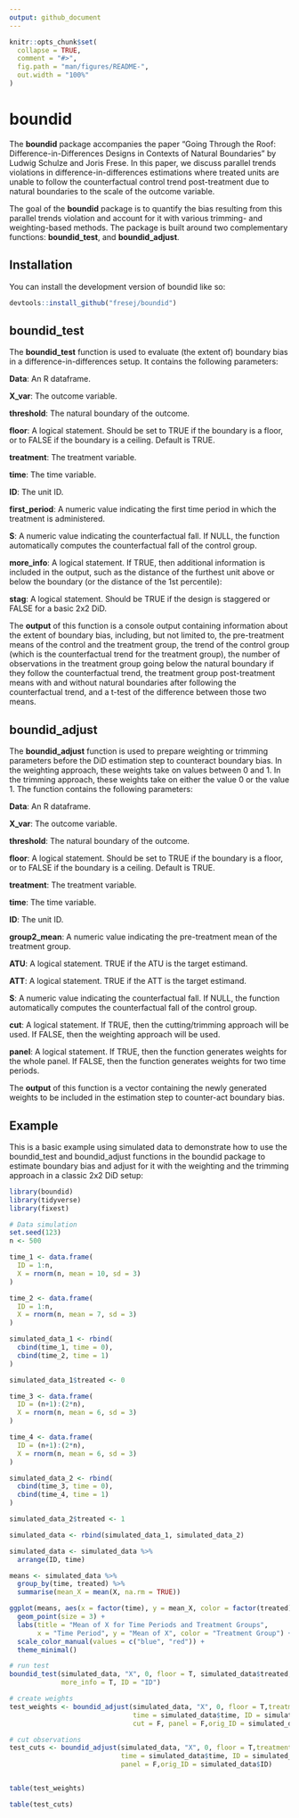 ```yaml
---
output: github_document
---
```



```r
knitr::opts_chunk$set(
  collapse = TRUE,
  comment = "#>",
  fig.path = "man/figures/README-",
  out.width = "100%"
)
```

# boundid

The **boundid** package accompanies the paper "Going Through the Roof: Difference-in-Differences Designs in Contexts of Natural Boundaries" by Ludwig Schulze and Joris Frese. In this paper, we discuss parallel trends violations in difference-in-differences estimations where treated units are unable to follow the counterfactual control trend post-treatment due to natural boundaries to the scale of the outcome variable.

The goal of the **boundid** package is to quantify the bias resulting from this parallel trends violation and account for it with various trimming- and weighting-based methods. The package is built around two complementary functions: **boundid_test**, and **boundid_adjust**.


## Installation

You can install the development version of boundid like so:

``` r
devtools::install_github("fresej/boundid")
```

## boundid_test

The **boundid_test** function is used to evaluate (the extent of) boundary bias in a difference-in-differences setup. It contains the following parameters:

**Data**: An R dataframe.

**X_var**: The outcome variable.

**threshold**: The natural boundary of the outcome.

**floor**: A logical statement. Should be set to TRUE if the boundary is a floor, or to FALSE if the boundary is a ceiling. Default is TRUE.

**treatment**: The treatment variable.

**time**: The time variable.

**ID**: The unit ID.

**first_period**: A numeric value indicating the first time period in which the treatment is administered.

**S**: A numeric value indicating the counterfactual fall. If NULL, the function automatically computes the counterfactual fall of the  control group.

**more_info**: A logical statement. If TRUE, then additional information is included in the output, such as the distance of the furthest unit above or below the boundary (or the distance of the 1st percentile):

**stag**: A logical statement. Should be TRUE if the design is staggered or FALSE for a basic 2x2 DiD.

The **output** of this function is a console output containing information about the extent of boundary bias, including, but not limited to, the pre-treatment means of the control and the treatment group, the trend of the control group (which is the counterfactual trend for the treatment group), the number of observations in the treatment group going below the natural boundary if they follow the counterfactual trend, the treatment group post-treatment means with and without natural boundaries after following the counterfactual trend, and a t-test of the difference between those two means.



## boundid_adjust

The **boundid_adjust** function is used to prepare weighting or trimming parameters before the DiD estimation step to counteract boundary bias. In the weighting approach, these weights take on values between 0 and 1. In the trimming approach, these weights take on either the value 0 or the value 1. The function contains the following parameters:

**Data**: An R dataframe.

**X_var**: The outcome variable.

**threshold**: The natural boundary of the outcome.

**floor**: A logical statement. Should be set to TRUE if the boundary is a floor, or to FALSE if the boundary is a ceiling. Default is TRUE.

**treatment**: The treatment variable.

**time**: The time variable.

**ID**: The unit ID.

**group2_mean**: A numeric value indicating the pre-treatment mean of the treatment group.

**ATU**: A logical statement. TRUE if the ATU is the target estimand.

**ATT**: A logical statement. TRUE if the ATT is the target estimand.

**S**: A numeric value indicating the counterfactual fall. If NULL, the function automatically computes the counterfactual fall of the control group.

**cut**: A logical statement. If TRUE, then the cutting/trimming approach will be used. If FALSE, then the weighting approach will be used.

**panel**: A logical statement. If TRUE, then the function generates weights for the whole panel. If FALSE, then the function generates weights for two time periods.

The **output** of this function is a vector containing the newly generated weights to be included in the estimation step to counter-act boundary bias.


## Example

This is a basic example using simulated data to demonstrate how to use the boundid_test and boundid_adjust functions in the boundid package to estimate boundary bias and adjust for it with the weighting and the trimming approach in a classic 2x2 DiD setup:

```r
library(boundid)
library(tidyverse)
library(fixest)

# Data simulation
set.seed(123)
n <- 500

time_1 <- data.frame(
  ID = 1:n,
  X = rnorm(n, mean = 10, sd = 3)
)

time_2 <- data.frame(
  ID = 1:n,
  X = rnorm(n, mean = 7, sd = 3)
)

simulated_data_1 <- rbind(
  cbind(time_1, time = 0),  
  cbind(time_2, time = 1)  
)

simulated_data_1$treated <- 0

time_3 <- data.frame(
  ID = (n+1):(2*n),
  X = rnorm(n, mean = 6, sd = 3)
)

time_4 <- data.frame(
  ID = (n+1):(2*n),
  X = rnorm(n, mean = 6, sd = 3)
)

simulated_data_2 <- rbind(
  cbind(time_3, time = 0), 
  cbind(time_4, time = 1)  
)

simulated_data_2$treated <- 1

simulated_data <- rbind(simulated_data_1, simulated_data_2)

simulated_data <- simulated_data %>% 
  arrange(ID, time)

means <- simulated_data %>%
  group_by(time, treated) %>%
  summarise(mean_X = mean(X, na.rm = TRUE))

ggplot(means, aes(x = factor(time), y = mean_X, color = factor(treated))) +
  geom_point(size = 3) +
  labs(title = "Mean of X for Time Periods and Treatment Groups",
       x = "Time Period", y = "Mean of X", color = "Treatment Group") +
  scale_color_manual(values = c("blue", "red")) +
  theme_minimal()

# run test
boundid_test(simulated_data, "X", 0, floor = T, simulated_data$treated, simulated_data$time, 
             more_info = T, ID = "ID")

# create weights
test_weights <- boundid_adjust(simulated_data, "X", 0, floor = T,treatment = simulated_data$treated, 
                               time = simulated_data$time, ID = simulated_data$ID, ATT = T, 
                               cut = F, panel = F,orig_ID = simulated_data$ID)

# cut observations
test_cuts <- boundid_adjust(simulated_data, "X", 0, floor = T,treatment = simulated_data$treated, 
                            time = simulated_data$time, ID = simulated_data$ID, ATT = T, cut = T, 
                            panel = F,orig_ID = simulated_data$ID)


table(test_weights)

table(test_cuts)


```



